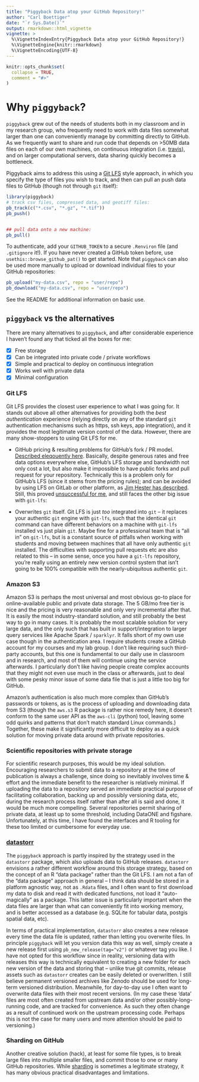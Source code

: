```yaml
---
title: "Piggyback Data atop your GitHub Repository!"
author: "Carl Boettiger"
date: "`r Sys.Date()`"
output: rmarkdown::html_vignette
vignette: >
  %\VignetteIndexEntry{Piggyback Data atop your GitHub Repository!}
  %\VignetteEngine{knitr::rmarkdown}
  %\VignetteEncoding{UTF-8}
---
```


```r
knitr::opts_chunk$set(
  collapse = TRUE,
  comment = "#>"
)
```


# Why `piggyback`?

`piggyback` grew out of the needs of students both in my classroom and in my research group, who frequently need to work with data files somewhat larger than one can conveniently manage by committing directly to GitHub.  As we frequently want to share and run code that depends on >50MB data files on each of our own machines, on continuous integration (i.e. [travis](https://travis.org)), and on larger computational servers, data sharing quickly becomes a bottleneck. 


Piggyback aims to address this using a [Git LFS](https://git-lfs.github.com/) style approach, in which you specify the type of files you wish to track, and then can pull an push data files to GitHub (though not through `git` itself):

```r
library(piggyback)
# track csv files, compressed data, and geotiff files:
pb_track(c("*.csv", "*.gz", "*.tif"))
pb_push()


## pull data onto a new machine:
pb_pull()
```

To authenticate, add your `GITHUB_TOKEN` to a secure `.Renviron` file (and `.gitignore` it!).  If you have never created a GitHub token before, use `usethis::browse_github_pat()` to get started.  Note that `piggyback` can also be used more manually  to upload or download individual files to your GitHub repositories:

```r
pb_upload("my-data.csv", repo = "user/repo")
pb_download("my-data.csv", repo = "user/repo")
```

See the README for additional information on basic use. 


## `piggyback` vs the alternatives

There are many alternatives to `piggyback`, and after considerable experience I haven't found any that ticked all the boxes for me:

- [x] Free storage
- [x] Can be integrated into private code / private workflows
- [x] Simple and practical to deploy on continuous integration
- [x] Works well with private data
- [x] Minimal configuration



### Git LFS 

Git LFS provides the closest user experience to what I was going for. It stands out above all other alternatives for providing both the *best authentication* experience (relying directly on any of the standard `git` authentication mechanisms such as https, ssh keys, app integration), and it provides the most legitimate version control of the data.  However, there are many show-stoppers to using Git LFS for me.  

- GitHub pricing & resulting problems for GitHub's fork /  PR model.  [Described eleqouently here](https://medium.com/@megastep/github-s-large-file-storage-is-no-panacea-for-open-source-quite-the-opposite-12c0e16a9a91).  Basically, despite generous rates and free data options everywhere else, GitHub's LFS storage and bandwidth not only cost a lot, but also make it impossible to have public forks and pull request for your repository.  Technically this is a problem only for GitHub's LFS (since it stems from the pricing rules); and can be avoided by using LFS on GitLab or other platform, as [Jim Hester has described](https://github.com/jimhester/test-glfs/).  Still, this proved [unsuccessful for me](https://github.com/jimhester/test-glfs/issues/2), and still faces the other big issue with `git-lfs`:

- Overwrites `git` itself.  Git LFS is just *too* integrated into `git` -- it replaces your authentic `git` engine with `git-lfs`, such that the identical `git` command can have different behaviors on a machine with `git-lfs` installed vs just plain `git`.  Maybe fine for a professional team that is "all in" on `git-lfs`, but is a constant source of pitfalls when working with students and moving between machines that all have only authentic `git` installed.  The difficulties with supporting pull requests etc are also related to this -- in some sense, once you have a `git-lfs` repository, you're really using an entirely new version control system that isn't going to be 100% compatible with the nearly-ubiquitous authentic `git`.

### Amazon S3

Amazon S3 is perhaps the most universal and most obvious go-to place for online-available public and private data storage.  The 5 GB/mo free tier is nice and the pricing is very reasonable and only very incremental after that.  It is easily the most industry-standard solution, and still probably the best way to go in many cases.  It is probably the most scalable solution for very large data, and the only such that has built in support/integration to larger query services like Apache Spark / `sparklyr`.  It falls short of my own use case though in the authentication area. I require students create a GitHub account for my courses and my lab group.  I don't like requiring such third-party accounts, but this one is fundamental to our daily use in classroom and in research, and most of them will continue using the service afterwards.  I particularly don't like having people create complex accounts that they might not even use much in the class or afterwards, just to deal with some pesky minor issue of some data file that is just a little too big for GitHub.  

Amazon's authentication is also much more complex than GitHub's passwords or tokens, as is the process of uploading and downloading data from S3 (though the `aws.s3` R package is rather nice remedy here, it doesn't conform to the same user API as the `aws-cli` (python) tool, leaving some odd quirks and patterns that don't match standard Linux commands.)  Together, these make it significantly more difficult to deploy as a quick solution for moving private data around with private repositories.  

### Scientific repositories with private storage

For scientific research purposes, this would be my ideal solution.  Encouraging researchers to submit data to a repository at the time of publication is always a challenge, since doing so inevitably involves time & effort and the immediate benefit to the researcher is relatively minimal.  If uploading the data to a repository served an immediate practical purpose of facilitating collaboration, backing up and possibly versioning data, etc, during the research process itself rather than after all is said and done, it would be much more compelling.  Several repositories permit sharing of private data, at least up to some threshold, including DataONE and figshare.  Unfortunately, at this time, I have found the interfaces and R tooling for these too limited or cumbersome for everyday use.  

### [datastorr](https://github.com/ropenscilabs/datastorr)

The `piggyback` approach is partly inspired by the strategy used in the `datastorr` package, which also uploads data to GitHub releases.  `datastorr` envisions a rather different workflow around this storage strategy, based on the concept of an R "data package" rather than the Git LFS.  I am not a fan of the "data package" approach in general -- I think data should be stored in a platform agnostic way, not as `.Rdata` files, and I often want to first download my data to disk and read it with dedicated functions, not load it "auto-magically" as a package.  This latter issue is particularly important when the data files are larger than what can conveniently fit into working memory, and is better accessed as a database (e.g. SQLite for tabular data, postgis spatial data, etc).  

In terms of practical implementation, `datastorr` also creates a new release every time the data file is updated, rather than letting you overwrite files.  In principle `piggyback` will let you version data this way as well, simply create a new release first using `pb_new_release(tag="v2")` or whatever tag you like.  I have not opted for this workflow since in reality, versioning data with releases this way is technically equivalent to creating a new folder for each new version of the data and storing that -- unlike true git commits, release assets such as `datastorr` creates can be easily deleted or overwritten.  I still believe permanent versioned archives like Zenodo should be used for long-term versioned distribution.  Meanwhile, for day-to-day use I often want to overwrite data files with their most recent versions.  (In my case these 'data' files are most often created from upstream data and/or other possibly-long-running code, and are tracked for convenience.  As such they often change as a result of continued work on the upstream processing code.  Perhaps this is not the case for many users and more attention should be paid to versioning.)


### Sharding on GitHub

Another creative solution (hack), at least for some file types, is to break large files into multiple smaller files, and commit those to one or many GitHub repositories.  While [sharding](https://en.wikipedia.org/wiki/Shard_(database_architecture)) is sometimes a legitimate strategy, it has many obvious practical disadvantages and limitations.  








